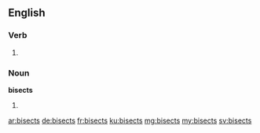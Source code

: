 ==English==

===Verb===
{{head|en}}

# {{en-third-person singular of|bisect}}

===Noun===
'''bisects'''
# {{plural of|bisect}}

[[ar:bisects]]
[[de:bisects]]
[[fr:bisects]]
[[ku:bisects]]
[[mg:bisects]]
[[my:bisects]]
[[sv:bisects]]